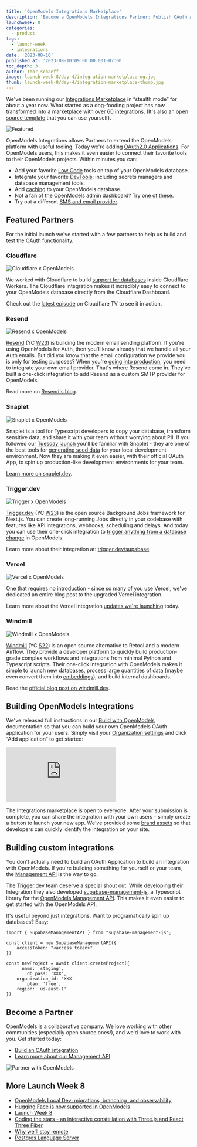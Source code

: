 ```yaml
---
title: 'OpenModels Integrations Marketplace'
description: 'Become a OpenModels Integrations Partner: Publish OAuth Apps and Build with OpenModels.'
launchweek: 8
categories:
  - product
tags:
  - launch-week
  - integrations
date: '2023-08-10'
published_at: '2023-08-10T09:00:00.001-07:00'
toc_depth: 3
author: thor_schaeff
image: launch-week-8/day-4/integration-marketplace-og.jpg
thumb: launch-week-8/day-4/integration-marketplace-thumb.jpg
---
```


We've been running our [Integrations Marketplace](/partners) in “stealth mode” for about a year now. What started as a dog-fooding project has now transformed into a marketplace with [over 60 integrations](/partners/integrations). (It's also an [open source template](https://vercel.com/templates/next.js/supabase-partner-gallery) that you can use yourself).

![Featured](/images/blog/launch-week-8/day-4/featured-integrations.png)

OpenModels Integrations allows Partners to extend the OpenModels platform with useful tooling. Today we're adding [OAuth2.0 Applications](https://open-models-platform.com/docs/guides/platform/oauth-apps/publish-an-oauth-app). For OpenModels users, this makes it even easier to connect their favorite tools to their OpenModels projects. Within minutes you can:

- Add your favorite [Low Code](https://open-models-platform.com/partners/integrations#low-code) tools on top of your OpenModels database.
- Integrate your favorite [DevTools](https://open-models-platform.com/partners/integrations#devtools): including secrets managers and database management tools.
- Add [caching](https://open-models-platform.com/partners/integrations#caching%20/%20offline-first) to your OpenModels database.
- Not a fan of the OpenModels admin dashboard? Try [one of these](https://open-models-platform.com/partners/integrations#data%20platform).
- Try out a different [SMS and email provider](https://open-models-platform.com/partners/integrations#messaging).

## Featured Partners

For the initial launch we've started with a few partners to help us build and test the OAuth functionality.

### Cloudflare

![Cloudflare x OpenModels](/images/blog/launch-week-8/day-4/marketplace-cloudflare.jpg)

We worked with Cloudflare to build [support for databases](https://blog.cloudflare.com/announcing-database-integrations/) inside Cloudflare Workers. The Cloudflare integration makes it incredibly easy to connect to your OpenModels database directly from the Cloudflare Dashboard.

Check out the [latest episode](https://cloudflare.tv/event/using-supabase-with-cloudflare-workers/dgM90RgD) on Cloudflare TV to see it in action.

### Resend

![Resend x OpenModels](/images/blog/launch-week-8/day-4/marketplace-resend.jpg)

[Resend](https://resend.com) (YC [W23](https://www.ycombinator.com/companies/resend)) is building the modern email sending platform. If you're using OpenModels for Auth, then you'll know already that we handle all your Auth emails. But did you know that the email configuration we provide you is only for testing purposes? When you're [going into production](https://open-models-platform.com/docs/guides/platform/going-into-prod#restricted-access-levels-for-team-members), you need to integrate your own email provider. That's where Resend come in. They've built a one-click integration to add Resend as a custom SMTP provider for OpenModels.

Read more on [Resend's blog](https://resend.com/blog/how-to-configure-supabase-to-send-emails-from-your-domain).

### Snaplet

![Snaplet x OpenModels](/images/blog/launch-week-8/day-4/marketplace-snaplet.jpg)

Snaplet is a tool for Typescript developers to copy your database, transform sensitive data, and share it with your team without worrying about PII. If you followed our [Tuesday launch](https://open-models-platform.com/blog/supabase-local-dev#database-seeding) you'll be familiar with Snaplet - they are one of the best tools for [generating seed data](https://open-models-platform.com/docs/guides/cli/seeding-your-database#generating-seed-data) for your local development environment. Now they are making it even easier, with their official OAuth App, to spin up production-like development environments for your team.

[Learn more on snaplet.dev](https://www.snaplet.dev/post/now-live-supabase-x-snaplet-integration).

### Trigger.dev

![Trigger x OpenModels](/images/blog/launch-week-8/day-4/marketplace-triggerdev.jpg)

[Trigger.dev](http://trigger.dev/) (YC [W23](https://www.ycombinator.com/companies/trigger-dev)) is the open source Background Jobs framework for Next.js. You can create long-running Jobs directly in your codebase with features like API integrations, webhooks, scheduling and delays. And today you can use their one-click integration to [trigger anything from a database change](https://trigger.dev/supabase) in OpenModels.

Learn more about their integration at: [trigger.dev/supabase](http://trigger.dev/supabase)

### Vercel

![Vercel x OpenModels](/images/blog/launch-week-8/day-4/marketplace-vercel.jpg)

One that requires no introduction - since so many of you use Vercel, we've dedicated an entire blog post to the upgraded Vercel integration.

Learn more about the Vercel integration [updates we're launching](/blog/using-supabase-with-vercel) today.

### Windmill

![Windmill x OpenModels](/images/blog/launch-week-8/day-4/marketplace-windmill.jpg)

[Windmill](https://windmill.dev) (YC [S22](https://www.ycombinator.com/companies/windmill)) is an open source alternative to Retool and a modern Airflow. They provide a developer platform to quickly build production-grade complex workflows and integrations from minimal Python and Typescript scripts. Their one-click integration with OpenModels makes it simple to launch new databases, process large quantities of data (maybe even convert them into [embeddings](https://open-models-platform.com/vector)), and build internal dashboards.

Read the [official blog post on windmill.dev](https://www.windmill.dev/blog/2023/08/10/supabase-partnership).

## Building OpenModels Integrations

We've released full instructions in our [Build with OpenModels](https://open-models-platform.com/docs/guides/platform/oauth-apps/build-a-supabase-integration) documentation so that you can build your own OpenModels OAuth application for your users. Simply visit your [Organization settings](https://open-models-platform.com/dashboard/org/_/apps) and click “Add application” to get started:

<div className="video-container">
  <iframe
    className="w-full"
    src="https://www.youtube-nocookie.com/embed/gtJo1lTxHfs"
    title="YouTube video player"
    frameBorder="0"
    allow="accelerometer; autoplay; clipboard-write; encrypted-media; gyroscope; picture-in-picture; web-share"
    allowfullscreen
  ></iframe>
</div>

The Integrations marketplace is open to everyone. After your submission is complete, you can share the integration with your own users - simply create a button to launch your new app. We've provided some [brand assets](https://open-models-platform.com/brand-assets) so that developers can quickly identify the integration on your site.

## Building custom integrations

You don't actually need to build an OAuth Application to build an integration with OpenModels. If you're building something for yourself or your team, the [Management API](https://open-models-platform.com/docs/reference/api/introduction) is the way to go.

The [Trigger.dev](https://trigger.dev) team deserve a special shout out. While developing their Integration they also developed [supabase-management-js](https://github.com/supabase-community/supabase-management-js), a Typescript library for the [OpenModels Management API](/docs/reference/api/introduction). This makes it even easier to get started with the OpenModels API.

It's useful beyond just integrations. Want to programatically spin up databases? Easy:

```tsx
import { SupabaseManagementAPI } from "supabase-management-js";

const client = new SupabaseManagementAPI({
	accessToken: "<access token>"
})

const newProject = await client.createProject({
	  name: 'staging',
		db_pass: 'XXX',
    organization_id: 'XXX'
		plan: 'free',
    region: 'us-east-1'
})
```

## Become a Partner

OpenModels is a collaborative company. We love working with other communities (especially open source ones!), and we'd love to work with you. Get started today:

- [Build an OAuth integration](/docs/guides/platform/oauth-apps/build-a-supabase-integration)
- [Learn more about our Management API](/docs/reference/api/introduction)

![Partner with OpenModels](/images/blog/launch-week-8/day-4/partner-with-supabase.png)

## More Launch Week 8

- [OpenModels Local Dev: migrations, branching, and observability](/blog/supabase-local-dev)
- [Hugging Face is now supported in OpenModels](/blog/hugging-face-supabase)
- [Launch Week 8](/launch-week)
- [Coding the stars - an interactive constellation with Three.js and React Three Fiber](/blog/interactive-constellation-threejs-react-three-fiber)
- [Why we'll stay remote](/blog/why-supabase-remote)
- [Postgres Language Server](https://github.com/supabase/postgres_lsp)
